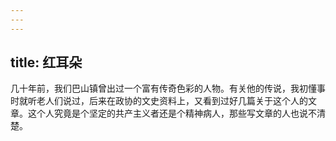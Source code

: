 ```yaml
---
---
---
```

title: 红耳朵
---



几十年前，我们巴山镇曾出过一个富有传奇色彩的人物。有关他的传说，我初懂事时就听老人们说过，后来在政协的文史资料上，又看到过好几篇关于这个人的文章。这个人究竟是个坚定的共产主义者还是个精神病人，那些写文章的人也说不清楚。